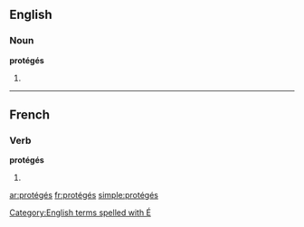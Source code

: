 ==English==

===Noun===
'''protégés'''

# {{plural of|[[protégé]]}}

----

==French==

===Verb===
'''protégés''' {{m|p}}

# {{plural past participle of|protéger|lang=fr}}

[[Category:English terms spelled with É]]

[[ar:protégés]]
[[fr:protégés]]
[[simple:protégés]]